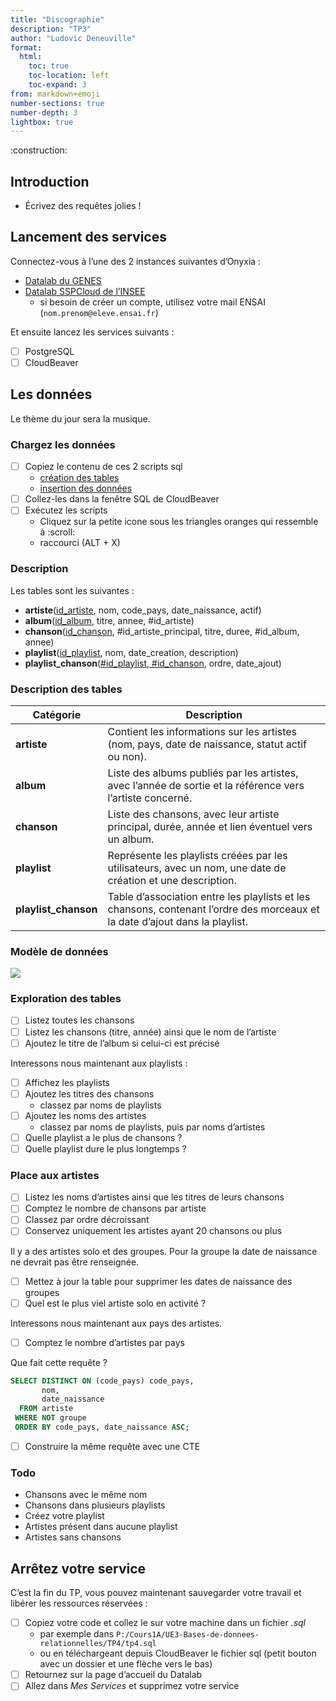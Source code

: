 ```yaml
---
title: "Discographie"
description: "TP3"
author: "Ludovic Deneuville"
format: 
  html:
    toc: true
    toc-location: left
    toc-expand: 3
from: markdown+emoji
number-sections: true
number-depth: 3
lightbox: true
---
```


:construction:

## Introduction {.unnumbered}

::: {.callout-important}
- Écrivez des requêtes jolies !
:::


## Lancement des services

Connectez-vous à l'une des 2 instances suivantes d'Onyxia :

- [Datalab du GENES](https://onyxia.lab.groupe-genes.fr/){target="_blank"}
- [Datalab SSPCloud de l'INSEE](https://datalab.sspcloud.fr/){target="_blank"} 
  - si besoin de créer un compte, utilisez votre mail ENSAI (`nom.prenom@eleve.ensai.fr`)

Et ensuite lancez les services suivants :

- [ ] PostgreSQL
- [ ] CloudBeaver


## Les données

Le thème du jour sera la musique.

### Chargez les données


- [ ] Copiez le contenu de ces 2 scripts sql 
  - [création des tables](./data/tp3-create-table.sql){target="_blank"} 
  - [insertion des données](./data/tp3-pop-table.sql){target="_blank"} 
- [ ] Collez-les dans la fenêtre SQL de CloudBeaver
- [ ] Exécutez les scripts
  - Cliquez sur la petite icone sous les triangles oranges qui ressemble à :scroll:
  - raccourci (ALT + X)










### Description


Les tables sont les suivantes :

* **artiste**([id_artiste]{.underline}, nom, code_pays, date_naissance, actif)
* **album**([id_album]{.underline}, titre, annee, #id_artiste)
* **chanson**([id_chanson]{.underline}, #id_artiste_principal, titre, duree, #id_album, annee)
* **playlist**([id_playlist]{.underline}, nom, date_creation, description)
* **playlist_chanson**([#id_playlist, #id_chanson]{.underline}, ordre, date_ajout)


### Description des tables

| **Catégorie**        | **Description**                                                                                                              |
| -------------------- | ---------------------------------------------------------------------------------------------------------------------------- |
| **artiste**          | Contient les informations sur les artistes (nom, pays, date de naissance, statut actif ou non).                              |
| **album**            | Liste des albums publiés par les artistes, avec l’année de sortie et la référence vers l’artiste concerné.                   |
| **chanson**          | Liste des chansons, avec leur artiste principal, durée, année et lien éventuel vers un album.                                |
| **playlist**         | Représente les playlists créées par les utilisateurs, avec un nom, une date de création et une description.                  |
| **playlist_chanson** | Table d’association entre les playlists et les chansons, contenant l’ordre des morceaux et la date d’ajout dans la playlist. |


### Modèle de données

![](./data/tp3-modele.PNG)


### Exploration des tables

- [ ] Listez toutes les chansons
- [ ] Listez les chansons (titre, année) ainsi que le nom de l'artiste
- [ ] Ajoutez le titre de l'album si celui-ci est précisé

Interessons nous maintenant aux playlists :

- [ ] Affichez les playlists
- [ ] Ajoutez les titres des chansons
  - classez par noms de playlists
- [ ] Ajoutez les noms des artistes
  - classez par noms de playlists, puis par noms d'artistes
- [ ] Quelle playlist a le plus de chansons ?
- [ ] Quelle playlist dure le plus longtemps ?

### Place aux artistes

- [ ] Listez les noms d'artistes ainsi que les titres de leurs chansons
- [ ] Comptez le nombre de chansons par artiste
- [ ] Classez par ordre décroissant
- [ ] Conservez uniquement les artistes ayant 20 chansons ou plus

Il y a des artistes solo et des groupes. Pour la groupe la date de naissance ne devrait pas être renseignée.

- [ ] Mettez à jour la table pour supprimer les dates de naissance des groupes
- [ ] Quel est le plus viel artiste solo en activité ?

Interessons nous maintenant aux pays des artistes.

- [ ] Comptez le nombre d'artistes par pays

Que fait cette requête ?

```.sql
SELECT DISTINCT ON (code_pays) code_pays, 
       nom, 
       date_naissance
  FROM artiste
 WHERE NOT groupe
 ORDER BY code_pays, date_naissance ASC;
```

- [ ] Construire la même requête avec une CTE


### Todo

- Chansons avec le même nom
- Chansons dans plusieurs playlists
- Créez votre playlist
- Artistes présent dans aucune playlist
- Artistes sans chansons



## Arrêtez votre service {.unnumbered}

C'est la fin du TP, vous pouvez maintenant sauvegarder votre travail et libérer les ressources réservées :

- [ ] Copiez votre code et collez le sur votre machine dans un fichier *.sql*
  - par exemple dans `P:/Cours1A/UE3-Bases-de-donnees-relationnelles/TP4/tp4.sql`
  - ou en téléchargeant depuis CloudBeaver le fichier sql (petit bouton avec un dossier et une flèche vers le bas)
- [ ] Retournez sur la page d'accueil du Datalab
- [ ] Allez dans *Mes Services* et supprimez votre service
